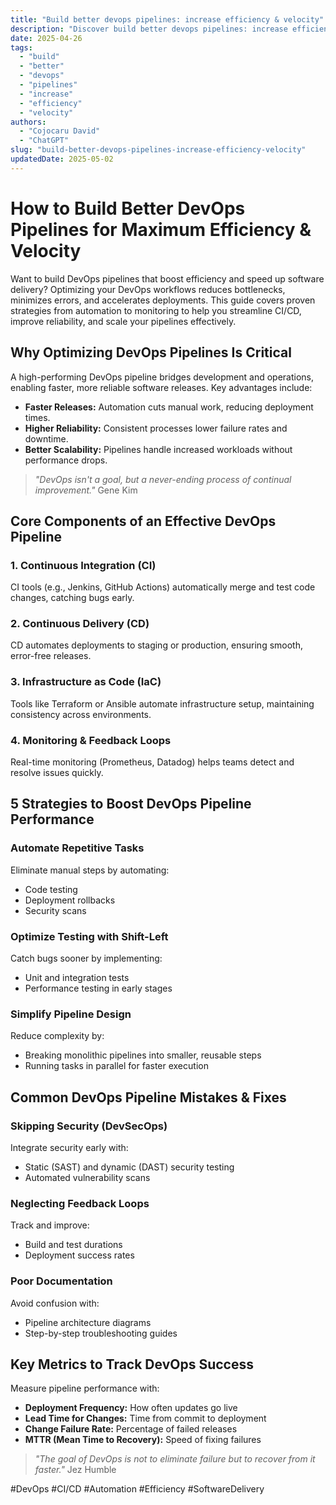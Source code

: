 ```yaml
---
title: "Build better devops pipelines: increase efficiency & velocity"
description: "Discover build better devops pipelines: increase efficiency & velocity with this in-depth guide, providing actionable insights and practical tips to boost your knowledge and results."
date: 2025-04-26
tags:
  - "build"
  - "better"
  - "devops"
  - "pipelines"
  - "increase"
  - "efficiency"
  - "velocity"
authors:
  - "Cojocaru David"
  - "ChatGPT"
slug: "build-better-devops-pipelines-increase-efficiency-velocity"
updatedDate: 2025-05-02
---
```


# How to Build Better DevOps Pipelines for Maximum Efficiency & Velocity  

Want to build DevOps pipelines that boost efficiency and speed up software delivery? Optimizing your DevOps workflows reduces bottlenecks, minimizes errors, and accelerates deployments. This guide covers proven strategies from automation to monitoring to help you streamline CI/CD, improve reliability, and scale your pipelines effectively.  

## Why Optimizing DevOps Pipelines Is Critical  

A high-performing DevOps pipeline bridges development and operations, enabling faster, more reliable software releases. Key advantages include:  

* **Faster Releases:** Automation cuts manual work, reducing deployment times.  
* **Higher Reliability:** Consistent processes lower failure rates and downtime.  
* **Better Scalability:** Pipelines handle increased workloads without performance drops.  

> *"DevOps isn't a goal, but a never-ending process of continual improvement."*   Gene Kim  

## Core Components of an Effective DevOps Pipeline  

### 1. Continuous Integration (CI)  
CI tools (e.g., Jenkins, GitHub Actions) automatically merge and test code changes, catching bugs early.  

### 2. Continuous Delivery (CD)  
CD automates deployments to staging or production, ensuring smooth, error-free releases.  

### 3. Infrastructure as Code (IaC)  
Tools like Terraform or Ansible automate infrastructure setup, maintaining consistency across environments.  

### 4. Monitoring & Feedback Loops  
Real-time monitoring (Prometheus, Datadog) helps teams detect and resolve issues quickly.  

## 5 Strategies to Boost DevOps Pipeline Performance  

### Automate Repetitive Tasks  
Eliminate manual steps by automating:  
* Code testing  
* Deployment rollbacks  
* Security scans  

### Optimize Testing with Shift-Left  
Catch bugs sooner by implementing:  
* Unit and integration tests  
* Performance testing in early stages  

### Simplify Pipeline Design  
Reduce complexity by:  
* Breaking monolithic pipelines into smaller, reusable steps  
* Running tasks in parallel for faster execution  

## Common DevOps Pipeline Mistakes & Fixes  

### Skipping Security (DevSecOps)  
Integrate security early with:  
* Static (SAST) and dynamic (DAST) security testing  
* Automated vulnerability scans  

### Neglecting Feedback Loops  
Track and improve:  
* Build and test durations  
* Deployment success rates  

### Poor Documentation  
Avoid confusion with:  
* Pipeline architecture diagrams  
* Step-by-step troubleshooting guides  

## Key Metrics to Track DevOps Success  

Measure pipeline performance with:  
* **Deployment Frequency:** How often updates go live  
* **Lead Time for Changes:** Time from commit to deployment  
* **Change Failure Rate:** Percentage of failed releases  
* **MTTR (Mean Time to Recovery):** Speed of fixing failures  

> *"The goal of DevOps is not to eliminate failure but to recover from it faster."*   Jez Humble  

#DevOps #CI/CD #Automation #Efficiency #SoftwareDelivery